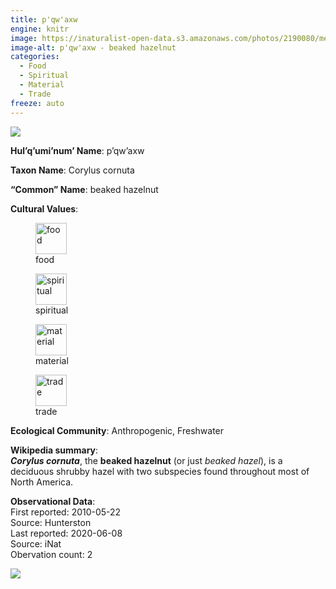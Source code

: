 ```yaml
---
title: p'qw'axw
engine: knitr
image: https://inaturalist-open-data.s3.amazonaws.com/photos/2190080/medium.JPG
image-alt: p'qw'axw - beaked hazelnut
categories:
  - Food
  - Spiritual
  - Material
  - Trade
freeze: auto
---
```

![](https://inaturalist-open-data.s3.amazonaws.com/photos/2190080/medium.JPG){fig-alt="p'qw'axw - beaked hazelnut"}

**Hul'q'umi'num' Name**: p'qw'axw



**Taxon Name**: Corylus cornuta

**"Common" Name**: beaked hazelnut

**Cultural Values**:  

::: {layout-nrow=1 style="width:60%"}
![food](/files/food.svg){width=50px}

![spiritual](/files/spiritual.svg){width=50px}

![material](/files/material.svg){width=50px}

![trade](/files/trade.svg){width=50px}
:::

**Ecological Community**: Anthropogenic, Freshwater

**Wikipedia summary**:  
<i><b>Corylus cornuta</b></i>, the <b>beaked hazelnut</b> (or just <i>beaked hazel</i>), is a deciduous shrubby hazel with two subspecies found throughout most of North America.

**Observational Data**:   
First reported: 2010-05-22  
Source: Hunterston  
Last reported: 2020-06-08  
Source: iNat  
Obervation count: 2

![](community_dist.png)

